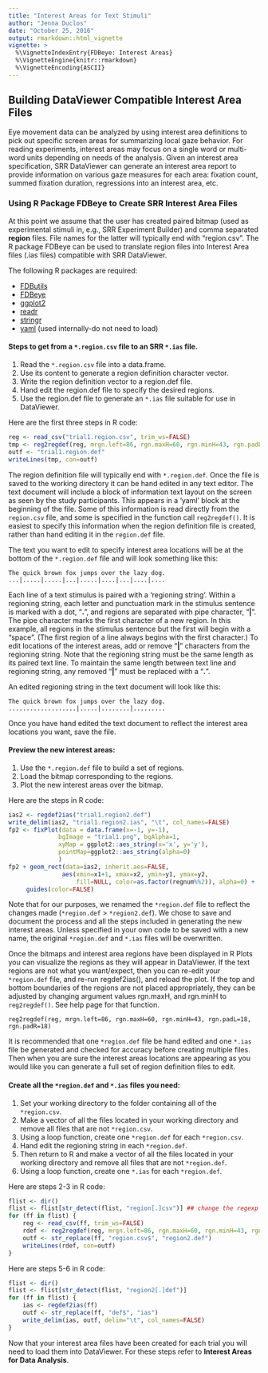 ```yaml
---
title: "Interest Areas for Text Stimuli"
author: "Jenna Duclos"
date: "October 25, 2016"
output: rmarkdown::html_vignette
vignette: >
  %\VignetteIndexEntry{FDBeye: Interest Areas}
  %\VignetteEngine{knitr::rmarkdown}
  %\VignetteEncoding{ASCII}
---
```


## Building DataViewer Compatible Interest Area Files

Eye movement data can be analyzed by using interest area definitions
to pick out specific screen areas for summarizing local gaze
behavior. For reading experiments, interest areas may focus on a
single word or multi-word units depending on needs of the
analysis. Given an interest area specification, SRR DataViewer can
generate an interest area report to provide information on various
gaze measures for each area: fixation count, summed fixation duration,
regressions into an interest area, etc.

### Using R Package FDBeye to Create SRR Interest Area Files

At this point we assume that the user has created paired bitmap (used
as experimental stimuli in, e.g., SRR Experiment Builder) and comma
separated **region** files. File names for the latter will typically
end with "region.csv". The R package FDBeye can be used to translate
region files into Interest Area files (.ias files) compatible with SRR
DataViewer.

The following R packages are required:

* [FDButils](https://github.com/davebraze/FDButils)
* [FDBeye](https://github.com/davebraze/FDBeye)
* [ggplot2](https://cran.r-project.org/web/packages/ggplot2/index.html)
* [readr](https://cran.r-project.org/web/packages/readr/index.html)
* [stringr](https://cran.r-project.org/web/packages/stringr/index.html)
* [yaml](https://cran.r-project.org/web/packages/yaml/index.html)
  (used internally-do not need to load)

#### Steps to get from a `*.region.csv` file to an SRR `*.ias` file.
1. Read the `*.region.csv` file into a data.frame.
2. Use its content to generate a region definition character vector.
3. Write the region definition vector to a region.def file.
4. Hand edit the region.def file to specify the desired regions.
5. Use the region.def file to generate an `*.ias` file suitable for use in
   DataViewer.

Here are the first three steps in R code:

```r
reg <- read_csv("trial1.region.csv", trim_ws=FALSE)
tmp <- reg2regdef(reg, mrgn.left=86, rgn.maxH=60, rgn.minH=43, rgn.padL=18, rgn.padR=18)
outf <- "trial1.region.def"
writeLines(tmp, con=outf)
```

The region definition file will typically end with
`*.region.def`. Once the file is saved to the working directory it can
be hand edited in any text editor. The text document will include a
block of information text layout on the screen as seen by the study
participants. This appears in a 'yaml' block at the beginning of the
file. Some of this information is read directly from the `region.csv`
file, and some is specified in the function call `reg2regdef()`. It is
easiest to specify this information when the region definition file is
created, rather than hand editing it in the `region.def` file.

The text you want to edit to specify interest area locations will be
at the bottom of the `*.region.def` file and will look something like
this:

```
The quick brown fox jumps over the lazy dog.
...|.....|.....|...|.....|....|...|....|....
```

Each line of a text stimulus is paired with a 'regioning
string'. Within a regioning string, each letter and punctuation mark
in the stimulus sentence is marked with a dot, "**.**", and regions
are separated with pipe character, "**|**". The pipe character marks
the first character of a new region. In this example, all regions in
the stimulus sentence but the first will begin with a "space". (The
first region of a line always begins with the first character.) To
edit locations of the interest areas, add or remove "**|**" characters
from the regioning string. Note that the regioning string must be the
same length as its paired text line. To maintain the same length
between text line and regioning string, any removed "**|**" must be
replaced with a "**.**".

An edited regioning string in the text document will look like this:

```
The quick brown fox jumps over the lazy dog.
...................|.....|........|.........
```

Once you have hand edited the text document to reflect the interest
area locations you want, save the file.

#### Preview the new interest areas:
1. Use the `*.region.def` file to build a set of regions.
2. Load the bitmap corresponding to the regions.
3. Plot the new interest areas over the bitmap.

Here are the steps in R code:

```r
ias2 <- regdef2ias("trial1.region2.def")
write_delim(ias2, "trial1.region2.ias", "\t", col_names=FALSE)
fp2 <- fixPlot(data = data.frame(x=-1, y=-1),
              bgImage = "trial1.png", bgAlpha=1,
              xyMap = ggplot2::aes_string(x='x', y='y'),
              pointMap=ggplot2::aes_string(alpha=0)
              )
fp2 + geom_rect(data=ias2, inherit.aes=FALSE,
               aes(xmin=x1+1, xmax=x2, ymin=y1, ymax=y2,
                   fill=NULL, color=as.factor(regnum%%2)), alpha=0) +
     guides(color=FALSE)
```
Note that for our purposes, we renamed the `*region.def` file to
reflect the changes made (`*region.def` > `*region2.def`). We chose to
save and document the process and all the steps included in generating
the new interest areas. Unless specified in your own code to be saved
with a new name, the original `*region.def` and `*.ias` files will be
overwritten.

Once the bitmaps and interest area regions have been displayed in R
Plots you can visualize the regions as they will appear in
DataViewer. If the text regions are not what you want/expect, then you
can re-edit your `*region.def` file, and re-run regdef2ias(), and
reload the plot. If the top and bottom boundaries of the regions are
not placed appropriately, they can be adjusted by changing argument
values rgn.maxH, and rgn.minH to `reg2regdef()`. See help page for
that function.

```
reg2regdef(reg, mrgn.left=86, rgn.maxH=60, rgn.minH=43, rgn.padL=18, rgn.padR=18)
```

It is recommended that one `*region.def` file be hand edited and one
`*.ias` file be generated and checked for accuracy before creating
multiple files. Then when you are sure the interest areas locations
are appearing as you would like you can generate a full set of region
definition files to edit.

#### Create all the `*region.def` and `*.ias` files you need:
1. Set your working directory to the folder containing all of the
   `*region.csv`.
2. Make a vector of all the files located in your working directory
   and remove all files that are not `*region.csv`.
3. Using a loop function, create one `*region.def` for each
   `*region.csv`.
4. Hand edit the regioning string in each `*region.def`.
5. Then return to R and make a vector of all the files located in your
   working directory and remove all files that are not `*region.def`.
6. Using a loop function, create one `*.ias` for each `*region.def`.

Here are steps 2-3 in R code:

```r
flist <- dir()
flist <- flist[str_detect(flist, "region[.]csv")] ## change the regexp as needed to pick out your files
for (ff in flist) {
    reg <- read_csv(ff, trim_ws=FALSE)
    rdef <- reg2regdef(reg, mrgn.left=86, rgn.maxH=60, rgn.minH=43, rgn.padL=18, rgn.padR=18)
    outf <- str_replace(ff, "region.csv$", "region2.def")
    writeLines(rdef, con=outf)
}
```

Here are steps 5-6 in R code:

```r
flist <- dir()
flist <- flist[str_detect(flist, "region2[.]def")]
for (ff in flist) {
    ias <- regdef2ias(ff)
    outf <- str_replace(ff, "def$", "ias")
    write_delim(ias, outf, delim="\t", col_names=FALSE)
}
```

Now that your interest area files have been created for each trial you
will need to load them into DataViewer. For these steps refer to
**Interest Areas for Data Analysis**.
